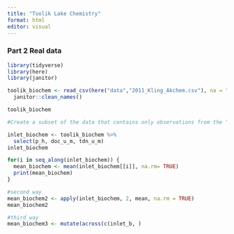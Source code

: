 ```yaml
---
title: "Toolik Lake Chemistry"
format: html
editor: visual
---
```


### Part 2 Real data

```r
library(tidyverse)
library(here)
library(janitor)
```

```r
toolik_biochem <- read_csv(here("data","2011_Kling_Akchem.csv"), na = ".") %>% 
  janitor::clean_names()

toolik_biochem

```

```r
#Create a subset of the data that contains only observations from the “Toolik Inlet” site, and that only contains the variables (columns) for pH, dissolved organic carbon (DOC), and total dissolved nitrogen (TDN) (hint: see dplyr::select()). Store this subset as inlet_biochem. Make sure to look at the subset you’ve created.

inlet_biochem <- toolik_biochem %>% 
  select(p_h, doc_u_m, tdn_u_m)
inlet_biochem
```

```r
for(i in seq_along(inlet_biochem)) {
  mean_biochem <- mean(inlet_biochem[[i]], na.rm= TRUE)
  print(mean_biochem)
}
```

```r
#second way
mean_biochem2 <- apply(inlet_biochem, 2, mean, na.rm = TRUE)
mean_biochem2
```

```r
#third way
mean_biochem3 <- mutate(across(c(inlet_b, )
```

